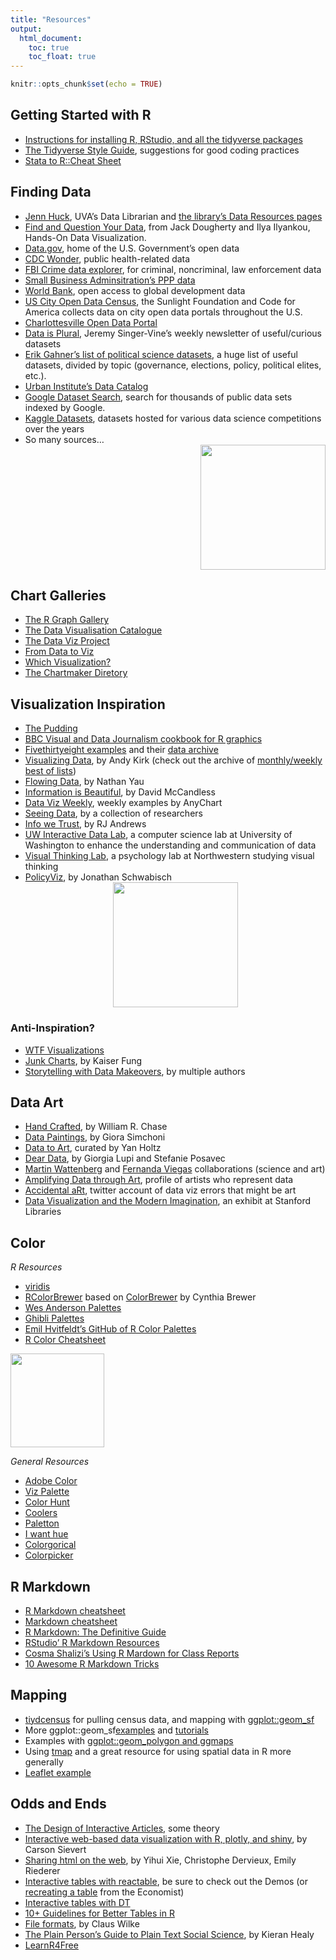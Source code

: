 ```yaml
---
title: "Resources"
output: 
  html_document:
    toc: true
    toc_float: true
---
```


```r
knitr::opts_chunk$set(echo = TRUE)
```

## Getting Started with R

* [Instructions for installing R, RStudio, and all the tidyverse packages](../install/)
* [The Tidyverse Style Guide](https://style.tidyverse.org/index.html), suggestions for good coding practices
* [Stata to R::Cheat Sheet](https://mentalbreaks.rbind.io/posts/stata-to-r/)


## Finding Data

* [Jenn Huck](https://data.library.virginia.edu/jennifer-huck/), UVA's Data Librarian and [the library's Data Resources pages](https://data.library.virginia.edu/datasources/)
* [Find and Question Your Data](https://handsondataviz.org/find.html), from Jack Dougherty and Ilya Ilyankou, Hands-On Data Visualization.
* [Data.gov](https://www.data.gov/), home of the U.S. Government’s open data
* [CDC Wonder](https://wonder.cdc.gov/), public health-related data
* [FBI Crime data explorer](https://crime-data-explorer.app.cloud.gov/pages/home), for criminal, noncriminal, law enforcement data 
* [Small Business Adminsitration's PPP data](https://www.sba.gov/funding-programs/loans/covid-19-relief-options/paycheck-protection-program/ppp-data)
* [World Bank](https://data.worldbank.org/), open access to global development data
* [US City Open Data Census](http://us-cities.survey.okfn.org/), the Sunlight Foundation and Code for America collects data on city open data portals throughout the U.S.
* [Charlottesville Open Data Portal](https://opendata.charlottesville.org/)
* [Data is Plural](https://www.data-is-plural.com/), Jeremy Singer-Vine's weekly newsletter of useful/curious datasets
* [Erik Gahner’s list of political science datasets](https://github.com/erikgahner/PolData), a huge list of useful datasets, divided by topic (governance, elections, policy, political elites, etc.).
* [Urban Institute's Data Catalog](https://datacatalog.urban.org/search/type/dataset)
* [Google Dataset Search](https://datasetsearch.research.google.com/), search for thousands of public data sets indexed by Google.
* [Kaggle Datasets](https://www.kaggle.com/datasets), datasets hosted for various data science competitions over the years
* So many sources... <div style="text-align:right;"><img src="https://media.giphy.com/media/xT9C25UNTwfZuk85WP/giphy.gif" width="200" style="display: inline-block; margin: 0"></div>


## Chart Galleries

* [The R Graph Gallery](https://www.r-graph-gallery.com/)
* [The Data Visualisation Catalogue](https://datavizcatalogue.com/)
* [The Data Viz Project](https://datavizproject.com/)
* [From Data to Viz](https://www.data-to-viz.com/)
* [Which Visualization?](http://experception.net/Franconeri_ExperCeptionDotNet_DataVisQuickRef.pdf)
* [The Chartmaker Diretory](http://chartmaker.visualisingdata.com/)


## Visualization Inspiration

* [The Pudding](https://pudding.cool/)
* [BBC Visual and Data Journalism cookbook for R graphics](https://bbc.github.io/rcookbook/)
* [Fivethirtyeight examples](https://fivethirtyeight.com/features/the-40-weirdest-and-best-charts-we-made-in-2020/) and their [data archive](https://data.fivethirtyeight.com/)
* [Visualizing Data](https://www.visualisingdata.com/), by Andy Kirk (check out the archive of [monthly/weekly best of lists](https://www.visualisingdata.com/2021/06/best-of-the-visualisation-web-april-2021/))
* [Flowing Data](https://flowingdata.com/), by Nathan Yau
* [Information is Beautiful](https://informationisbeautiful.net/), by David McCandless
* [Data Viz Weekly](https://www.anychart.com/blog/category/data-visualization-weekly/), weekly examples by AnyChart
* [Seeing Data](http://seeingdata.org/), by a collection of researchers
* [Info we Trust](https://infowetrust.com/essays), by RJ Andrews
* [UW Interactive Data Lab](https://idl.cs.washington.edu/), a computer science lab at University of Washington to enhance the understanding and communication of data 
* [Visual Thinking Lab](https://visualthinking.psych.northwestern.edu/projects.html), a psychology lab at Northwestern studying visual thinking
* [PolicyViz](https://policyviz.com/), by Jonathan Schwabisch 
<div style="text-align:center;"><img src="https://media.giphy.com/media/1ylNn0FjtfzCHmxqky/giphy.gif" width="200"></div>

### Anti-Inspiration?
* [WTF Visualizations](https://viz.wtf/)
* [Junk Charts](https://junkcharts.typepad.com/), by Kaiser Fung
* [Storytelling with Data Makeovers](https://www.storytellingwithdata.com/makeovers), by multiple authors


## Data Art

* [Hand Crafted](https://www.williamrchase.com/work/), by William R. Chase
* [Data Paintings](http://giorasimchoni.com/2017/07/30/2017-07-30-data-paintings-the-kandinsky-package), by Giora Simchoni
* [Data to Art](https://www.data-to-art.com/), curated by Yan Holtz
* [Dear Data](https://www.dear-data.com/theproject), by Giorgia Lupi and Stefanie Posavec
* [Martin Wattenberg](http://www.bewitched.com/art.html) and [Fernanda Viegas](http://www.fernandaviegas.com/) collaborations (science and art)
* [Amplifying Data through Art](https://www.hakaimagazine.com/article-short/amplifying-data-through-art/), profile of artists who represent data
* [Accidental aRt](https://twitter.com/accidental__aRt), twitter account of data viz errors that might be art
* [Data Visualization and the Modern Imagination](https://exhibits.stanford.edu/dataviz), an exhibit at Stanford Libraries



## Color

*R Resources*

* [viridis](https://cran.r-project.org/web/packages/viridis/vignettes/intro-to-viridis.html)
* [RColorBrewer](https://renenyffenegger.ch/notes/development/languages/R/packages/RColorBrewer/index) based on [ColorBrewer](https://colorbrewer2.org/#type=sequential&scheme=BuGn&n=3) by Cynthia Brewer
* [Wes Anderson Palettes](https://github.com/karthik/wesanderson)
* [Ghibli Palettes](https://github.com/ewenme/ghibli)
* [Emil Hvitfeldt's GitHub of R Color Palettes](https://github.com/EmilHvitfeldt/r-color-palettes)
* [R Color Cheatsheet](https://www.nceas.ucsb.edu/sites/default/files/2020-04/colorPaletteCheatsheet.pdf)

<div style="text-align:left;"><img src="https://media.giphy.com/media/ieK8pZKcJMo0fWUXC2/giphy.gif" width="150"></div> 
*General Resources*

* [Adobe Color](https://color.adobe.com/create/color-wheel)
* [Viz Palette](https://projects.susielu.com/viz-palette)
* [Color Hunt](https://colorhunt.co/)
* [Coolers](https://coolors.co/)
* [Paletton](https://paletton.com/#uid=1000u0kllllaFw0g0qFqFg0w0aF)
* [I want hue](https://medialab.github.io/iwanthue/)
* [Colorgorical](http://vrl.cs.brown.edu/color)
* [Colorpicker](https://tristen.ca/hcl-picker/#/hlc/6/1/15534C/E2E062)



## R Markdown

* [R Markdown cheatsheet](https://www.rstudio.com/wp-content/uploads/2015/02/rmarkdown-cheatsheet.pdf)
* [Markdown cheatsheet](https://packetlife.net/media/library/16/Markdown.pdf)
* [R Markdown: The Definitive Guide](https://bookdown.org/yihui/rmarkdown/)
* [RStudio' R Markdown Resources](https://rmarkdown.rstudio.com/)
* [Cosma Shalizi's Using R Mardown for Class Reports](http://stat.cmu.edu/~cshalizi/rmarkdown/)
* [10 Awesome R Markdown Tricks](https://towardsdatascience.com/ten-awesome-r-markdown-tricks-56ef6d41098)

## Mapping

* [tiydcensus](https://walker-data.com/tidycensus/index.html) for pulling census data, and mapping with [ggplot::geom_sf](https://walker-data.com/tidycensus/articles/spatial-data.html)
* More ggplot::geom_sf[examples](https://r-spatial.org/r/2018/10/25/ggplot2-sf.html) and [tutorials](https://evamaerey.github.io/flipbooks/geom_sf/geom_sf.html#1)
* Examples with [ggplot::geom_polygon and ggmaps](http://eriqande.github.io/rep-res-web/lectures/making-maps-with-R.html)
* Using [tmap](https://geocompr.robinlovelace.net/adv-map.html) and a great resource for using spatial data in R more generally
* [Leaflet example](https://www.earthdatascience.org/courses/earth-analytics/get-data-using-apis/leaflet-r/)


## Odds and Ends

* [The Design of Interactive Articles](https://distill.pub/2020/communicating-with-interactive-articles/), some theory
* [Interactive web-based data visualization with R, plotly, and shiny](https://plotly-r.com/), by Carson Sievert
* [Sharing html on the web](https://bookdown.org/yihui/rmarkdown-cookbook/html-share.html), by Yihui Xie, Christophe Dervieux, Emily Riederer
* [Interactive tables with reactable](https://glin.github.io/reactable/index.html), be sure to check out the Demos (or [recreating a table](https://towardsdatascience.com/recreate-publication-quality-interactive-tables-in-r-using-reactable-187407bc9702) from the Economist)
* [Interactive tables with DT](https://rstudio.github.io/DT/)
* [10+ Guidelines for Better Tables in R](https://themockup.blog/posts/2020-09-04-10-table-rules-in-r/)
* [File formats](https://clauswilke.com/dataviz/image-file-formats.html), by Claus Wilke
* [The Plain Person’s Guide to Plain Text Social Science](https://plain-text.co/index.html#introduction), by Kieran Healy 
* [LearnR4Free](https://www.learnr4free.com/)
